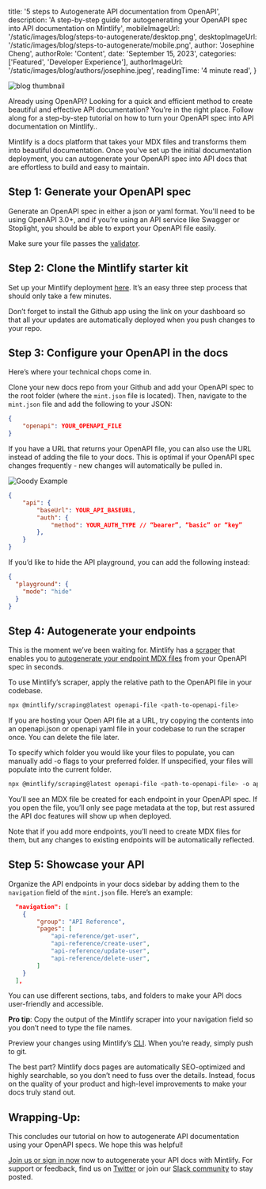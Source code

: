 
  title: '5 steps to Autogenerate API documentation from OpenAPI',
  description:
    'A step-by-step guide for autogenerating your OpenAPI spec into API documentation on Mintlify',
  mobileImageUrl: '/static/images/blog/steps-to-autogenerate/desktop.png',
  desktopImageUrl: '/static/images/blog/steps-to-autogenerate/mobile.png',
  author: 'Josephine Cheng',
  authorRole: 'Content',
  date: 'September 15, 2023',
  categories: ['Featured', 'Developer Experience'],
  authorImageUrl: '/static/images/blog/authors/josephine.jpeg',
  readingTime: '4 minute read',
}


<img
  src="/static/images/blog/steps-to-autogenerate/desktop.png"
  alt="blog thumbnail"
  className="w-full rounded-md"
/>

Already using OpenAPI? Looking for a quick and efficient method to create beautiful and effective API documentation? You’re in the right place. Follow along for a step-by-step tutorial on how to turn your OpenAPI spec into API documentation on Mintlify..

Mintlify is a docs platform that takes your MDX files and transforms them into beautiful documentation. Once you’ve set up the initial documentation deployment, you can autogenerate your OpenAPI spec into API docs that are effortless to build and easy to maintain.

## Step 1: Generate your OpenAPI spec

Generate an OpenAPI spec in either a json or yaml format. You'll need to be using OpenAPI 3.0+, and if you’re using an API service like Swagger or Stoplight, you should be able to export your OpenAPI file easily.

Make sure your file passes the [validator](https://apitools.dev/swagger-parser/online/).

## Step 2: Clone the Mintlify starter kit

Set up your Mintlify deployment [here](https://mintlify.com/start?utm_campaign=how-to-openapi&utm_medium=blog&utm_source=mintlify). It’s an easy three step process that should only take a few minutes.

Don’t forget to install the Github app using the link on your dashboard so that all your updates are automatically deployed when you push changes to your repo.

## Step 3: Configure your OpenAPI in the docs

Here’s where your technical chops come in.

Clone your new docs repo from your Github and add your OpenAPI spec to the root folder (where the `mint.json` file is located). Then, navigate to the `mint.json` file and add the following to your JSON:

```json
{
    "openapi": YOUR_OPENAPI_FILE
}
```

If you have a URL that returns your OpenAPI file, you can also use the URL instead of adding the file to your docs. This is optimal if your OpenAPI spec changes frequently - new changes will automatically be pulled in.

<img
  src="/static/images/blog/autogenerate-openapi/goody-example.png"
  alt="Goody Example"
  className="w-full rounded-md"
/>

```json
{
	"api": {
		"baseUrl": YOUR_API_BASEURL,
		"auth": {
		    "method": YOUR_AUTH_TYPE // “bearer”, “basic” or “key”
		},
	}
}
```

If you’d like to hide the API playground, you can add the following instead:

```json
{
  "playground": {
    "mode": "hide"
  }
}
```

## Step 4: Autogenerate your endpoints

This is the moment we’ve been waiting for. Mintlify has a [scraper](https://www.npmjs.com/package/@mintlify/scraping) that enables you to [autogenerate your endpoint MDX files](https://mintlify.com/docs/api-playground/openapi-generation) from your OpenAPI spec in seconds.

To use Mintlify’s scraper, apply the relative path to the OpenAPI file in your codebase.

```bash
npx @mintlify/scraping@latest openapi-file <path-to-openapi-file>
```

If you are hosting your Open API file at a URL, try copying the contents into an openapi.json or openapi yaml file in your codebase to run the scraper once. You can delete the file later.

To specify which folder you would like your files to populate, you can manually add -o flags to your preferred folder. If unspecified, your files will populate into the current folder.

```bash
npx @mintlify/scraping@latest openapi-file <path-to-openapi-file> -o api-reference
```

You’ll see an MDX file be created for each endpoint in your OpenAPI spec. If you open the file, you’ll only see page metadata at the top, but rest assured the API doc features will show up when deployed.

Note that if you add more endpoints, you’ll need to create MDX files for them, but any changes to existing endpoints will be automatically reflected.

## Step 5: Showcase your API

Organize the API endpoints in your docs sidebar by adding them to the `navigation` field of the `mint.json` file. Here’s an example:

```json
  "navigation": [
    {
        "group": "API Reference",
        "pages": [
            "api-reference/get-user",
            "api-reference/create-user",
            "api-reference/update-user",
            "api-reference/delete-user",
        ]
    }
  ],
```

You can use different sections, tabs, and folders to make your API docs user-friendly and accessible.

**Pro tip**: Copy the output of the Mintlify scraper into your navigation field so you don’t need to type the file names.

Preview your changes using Mintlify’s [CLI](https://mintlify.com/docs/development). When you’re ready, simply push to git.

The best part? Mintlify docs pages are automatically SEO-optimized and highly searchable, so you don’t need to fuss over the details. Instead, focus on the quality of your product and high-level improvements to make your docs truly stand out.

## Wrapping-Up:

This concludes our tutorial on how to autogenerate API documentation using your OpenAPI specs. We hope this was helpful!

[Join us or sign in now](https://mintlify.com/start?utm_campaign=how-to-openapi&utm_medium=blog&utm_source=mintlify) now to autogenerate your API docs with Mintlify. For support or feedback, find us on [Twitter](https://twitter.com/mintlify) or join our [Slack community](https://mintlify.com/community) to stay posted.
